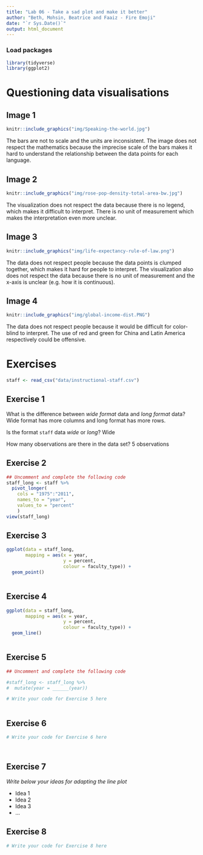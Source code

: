 ```yaml
---
title: "Lab 06 - Take a sad plot and make it better"
author: "Beth, Mohsin, Beatrice and Faaiz - Fire Emoji"
date: "`r Sys.Date()`"
output: html_document
---
```


### Load packages

```r
library(tidyverse)
library(ggplot2)
```


# Questioning data visualisations

## Image 1

```r
knitr::include_graphics("img/Speaking-the-world.jpg")
```

The bars are not to scale and the units are inconsistent. The image does not respect the mathematics because the imprecise scale of the bars makes it hard to understand the relationship between the data points for each language.




## Image 2

```r
knitr::include_graphics("img/rose-pop-density-total-area-bw.jpg")
```

The visualization does not respect the data because there is no legend, which makes it difficult to interpret. There is no unit of measurement which makes the interpretation even more unclear. 



## Image 3

```r
knitr::include_graphics("img/life-expectancy-rule-of-law.png")
```

The data does not respect people because the data points is clumped together, which makes it hard for people to interpret. The visualization also does not respect the data because there is no unit of measurement and the x-axis is unclear (e.g. how it is continuous).




## Image 4

```r
knitr::include_graphics("img/global-income-dist.PNG")
```

The data does not respect people because it would be difficult for color-blind to interpret. The use of red and green for China and Latin America respectively could be offensive.




# Exercises

```r
staff <- read_csv("data/instructional-staff.csv")
```


## Exercise 1

What is the difference between *wide format* data and *long format* data?
Wide format has more columns and long format has more rows.


Is the format `staff` data *wide* or *long*?
Wide

How many observations are there in the data set?
5 observations



## Exercise 2

```r
## Uncomment and complete the following code
staff_long <- staff %>%
  pivot_longer(
    cols = "1975":"2011", 
    names_to = "year",
    values_to = "percent"
    )
view(staff_long)
```


## Exercise 3

```r
ggplot(data = staff_long,
       mapping = aes(x = year, 
                     y = percent, 
                     colour = faculty_type)) +
  geom_point()



```

## Exercise 4

```r
ggplot(data = staff_long,
       mapping = aes(x = year, 
                     y = percent, 
                     colour = faculty_type)) +
  geom_line()



```

## Exercise 5

```r
## Uncomment and complete the following code

#staff_long <- staff_long %>%
#  mutate(year = ______(year))
```


```r
# Write your code for Exercise 5 here



```

## Exercise 6

```r
# Write your code for Exercise 6 here




```

## Exercise 7

_Write below your ideas for adapting the line plot_

* Idea 1
* Idea 2
* Idea 3
* ...


## Exercise 8

```r
# Write your code for Exercise 8 here



```

